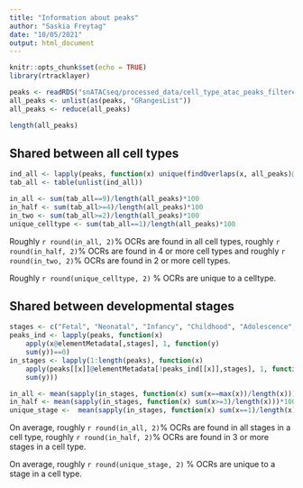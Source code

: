 ```yaml
---
title: "Information about peaks"
author: "Saskia Freytag"
date: "10/05/2021"
output: html_document
---
```


```r
knitr::opts_chunk$set(echo = TRUE)
library(rtracklayer)
```

```r
peaks <- readRDS("snATACseq/processed_data/cell_type_atac_peaks_filtered_anno_stage_CRE_gr.Rds")
all_peaks <- unlist(as(peaks, "GRangesList"))
all_peaks <- reduce(all_peaks)

length(all_peaks)
```

## Shared between all cell types

```r
ind_all <- lapply(peaks, function(x) unique(findOverlaps(x, all_peaks)@to))
tab_all <- table(unlist(ind_all))

in_all <- sum(tab_all==9)/length(all_peaks)*100
in_half <- sum(tab_all>=4)/length(all_peaks)*100
in_two <- sum(tab_all>=2)/length(all_peaks)*100
unique_celltype <- sum(tab_all==1)/length(all_peaks)*100
```

Roughly `r round(in_all, 2)`\% OCRs are found in all cell types, roughly 
`r round(in_half, 2)`\% OCRs are found in 4 or more cell types and roughly
`r round(in_two, 2)`\% OCRs are found in 2 or more cell types.

Roughly `r round(unique_celltype, 2)` \% OCRs are unique to a celltype.

## Shared between developmental stages

```r
stages <- c("Fetal", "Neonatal", "Infancy", "Childhood", "Adolescence", "Adult")
peaks_ind <- lapply(peaks, function(x) 
    apply(x@elementMetadata[,stages], 1, function(y)
    sum(y))==0)
in_stages <- lapply(1:length(peaks), function(x) 
    apply(peaks[[x]]@elementMetadata[!peaks_ind[[x]],stages], 1, function(y)
    sum(y)))

in_all <- mean(sapply(in_stages, function(x) sum(x==max(x))/length(x)))*100
in_half <- mean(sapply(in_stages, function(x) sum(x>=3)/length(x)))*100
unique_stage <-  mean(sapply(in_stages, function(x) sum(x==1)/length(x)))*100
```

On average, roughly `r round(in_all, 2)`\% OCRs are found in all stages in a cell type, 
roughly `r round(in_half, 2)`\% OCRs are found in 3 or more stages in a cell 
type.

On average, roughly `r round(unique_stage, 2)` \% OCRs are unique to a stage in
a cell type.
